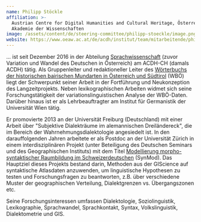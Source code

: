 ```yaml
---
name: Philipp Stöckle
affiliation: >-
  Austrian Centre for Digital Humanities and Cultural Heritage, Österreichische
  Akademie der Wissenschaften
image: /assets/content/de/steering-committee/philipp-stoeckle/image.png
website: https://www.oeaw.ac.at/de/acdh/institut/team/mitarbeitende/philipp-stoeckle
---
```

... ist seit Dezember 2016 in der Abteilung [Sprachwissenschaft](https://www.oeaw.ac.at/de/acdh/research-units/sprachwissenschaft) (zuvor Variation und Wandel des Deutschen in Österreich) am ACDH-CH (damals ACDH) tätig. Als Gruppenleiter und redaktioneller Leiter des [Wörterbuchs der historischen bairischen Mundarten in Österreich und Südtirol](https://www.oeaw.ac.at/de/acdh/projects/wboe-1) (WBÖ) liegt der Schwerpunkt seiner Arbeit in der Fortführung und Neukonzeption des Langzeitprojekts. Neben lexikographischen Arbeiten widmet sich seine Forschungstätigkeit der variationslinguistischen Analyse der WBÖ-Daten. Darüber hinaus ist er als Lehrbeauftragter am Institut für Germanistik der Universität Wien tätig.

Er promovierte 2013 an der Universität Freiburg (Deutschland) mit einer Arbeit über "Subjektive Dialekträume im alemannischen Dreiländereck", die im Bereich der Wahrnehmungsdialektologie angesiedelt ist. In den darauffolgenden Jahren arbeitete er als Postdoc an der Universität Zürich in einem interdisziplinären Projekt (unter Beteiligung des Deutschen Seminars und des Geographischen Instituts) mit dem Titel [Modellierung morpho-syntaktischer Raumbildung im Schweizerdeutschen](https://www.spur.uzh.ch/de/research/associated/synmod2.html) (SynMod). Das Hauptziel dieses Projekts bestand darin, Methoden aus der GIScience auf syntaktische Atlasdaten anzuwenden, um linguistische Hypothesen zu testen und Forschungsfragen zu beantworten, z.B. über verschiedene Muster der geographischen Verteilung, Dialektgrenzen vs. Übergangszonen etc.

Seine Forschungsinteressen umfassen Dialektologie, Soziolinguistik, Lexikographie, Sprachwandel, Sprachkontakt, Syntax, Volkslinguistik, Dialektometrie und GIS.
